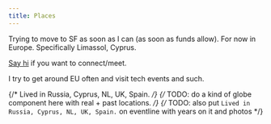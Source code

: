 ```yaml
---
title: Places
---
```


Trying to move to SF as soon as I can (as soon as funds allow). For now in Europe. Specifically Limassol, Cyprus.

[Say hi](https://x.com/nikivdev) if you want to connect/meet.

I try to get around EU often and visit tech events and such.

{/* Lived in Russia, Cyprus, NL, UK, Spain. */}
{/* TODO: do a kind of globe component here with real + past locations. */}
{/* TODO: also put `Lived in Russia, Cyprus, NL, UK, Spain.` on eventline with years on it and photos */}
